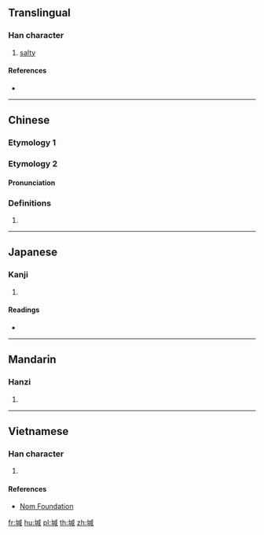 {{character info/new}}
==Translingual==

===Han character===
{{Han char|rn=32|rad=土|as=09|sn=12|four=43150|canj=GIHR|ids=⿰土咸}}

# [[salty]]

====References====
* {{Han ref|kx=0234.271|dkj=05310|hdz=10461.100|uh=583F|ud=22591|bh=D8AC|bd=55468}}

----

==Chinese==

===Etymology 1===
{{zh-see|鹼|v}}

===Etymology 2===
{{zh-forms}}

====Pronunciation====
{{zh-pron
|m=kǎn
|cat=
}}

===Definitions===
{{zh-hanzi}}

# {{zh-only|堿坷}}

----

==Japanese==

===Kanji===
{{ja-kanji|grade=|rs=土09}}

# {{defn|lang=ja|sort=土09}}

====Readings====
* {{ja-readings|on=[[かん]] (kan), [[こん]] (kon)|kun=}}

----

==Mandarin==

===Hanzi===
{{cmn-hanzi|pin=[[jiǎn]] ([[jian3]]), [[jiǎng]] ([[jiang3]])|wg=chien<sup>3</sup>, chiang<sup>3</sup>}}

# {{defn|lang=cmn|sort=土09}}

----

==Vietnamese==

===Han character===
{{vi-hantu|[[kiềm]]|rs=土09}}

# {{defn|lang=vi|sort=土09}}

====References====
* [http://nomfoundation.org/common/nom_details.php?codepoint=583f Nom Foundation]

[[fr:堿]]
[[hu:堿]]
[[pl:堿]]
[[th:堿]]
[[zh:堿]]